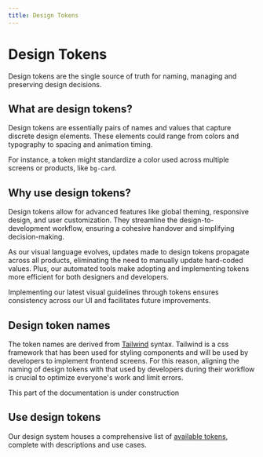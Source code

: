 ```yaml
---
title: Design Tokens
---
```



# Design Tokens

Design tokens are the single source of truth for naming, managing and preserving design decisions.

## What are design tokens?

Design tokens are essentially pairs of names and values that capture discrete design elements. These elements could range from colors and typography to spacing and animation timing.

For instance, a token might standardize a color used across multiple screens or products, like `bg-card`.

## Why use design tokens?

Design tokens allow for advanced features like global theming, responsive design, and user customization. They streamline the design-to-development workflow, ensuring a cohesive handover and simplifying decision-making.

As our visual language evolves, updates made to design tokens propagate across all products, eliminating the need to manually update hard-coded values. Plus, our automated tools make adopting and implementing tokens more efficient for both designers and developers.

Implementing our latest visual guidelines through tokens ensures consistency across our UI and facilitates future improvements.

## Design token names

The token names are derived from [Tailwind](https://tailwindcss.com/) syntax. Tailwind is a css framework that has been used for styling components and will be used by developers to implement frontend screens. For this reason, aligning the naming of design tokens with that used by developers during their workflow is crucial to optimize everyone's work and limit errors.

<Alert variant="warning" className="mt-6" title="🚧 Coming soon...">
  This part of the documentation is under construction
</Alert>

## Use design tokens

Our design system houses a comprehensive list of [available tokens](/tokens/), complete with descriptions and use cases.
